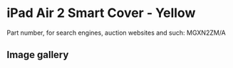 
# iPad Air 2 Smart Cover - Yellow

Part number, for search engines, auction websites and such: MGXN2ZM/A

## Image gallery

<div style={{ width: "768px" }}>
  <GalleryComponent
    images={[
      {
        original: "/everysource/MGXN2.webp",
        thumbnail: "/everypreview/MGXN2.webp",
      },
      {
        original: "/everysource/MGXN2_AV1_GOLD.webp",
        thumbnail: "/everypreview/MGXN2_AV1_GOLD.webp",
      },
      {
        original: "/everysource/MGXN2_AV1_SILVER.webp",
        thumbnail: "/everypreview/MGXN2_AV1_SILVER.webp",
      },
      {
        original: "/everysource/MGXN2_AV1_SPACE_GRAY.webp",
        thumbnail: "/everypreview/MGXN2_AV1_SPACE_GRAY.webp",
      },
      {
        original: "/everysource/MGXN2_AV2.webp",
        thumbnail: "/everypreview/MGXN2_AV2.webp",
      },
      {
        original: "/everysource/MGXN2_AV3.webp",
        thumbnail: "/everypreview/MGXN2_AV3.webp",
      },
      {
        original: "/everysource/MGXN2_AV5.webp",
        thumbnail: "/everypreview/MGXN2_AV5.webp",
      }
    ]}
  />
</div>